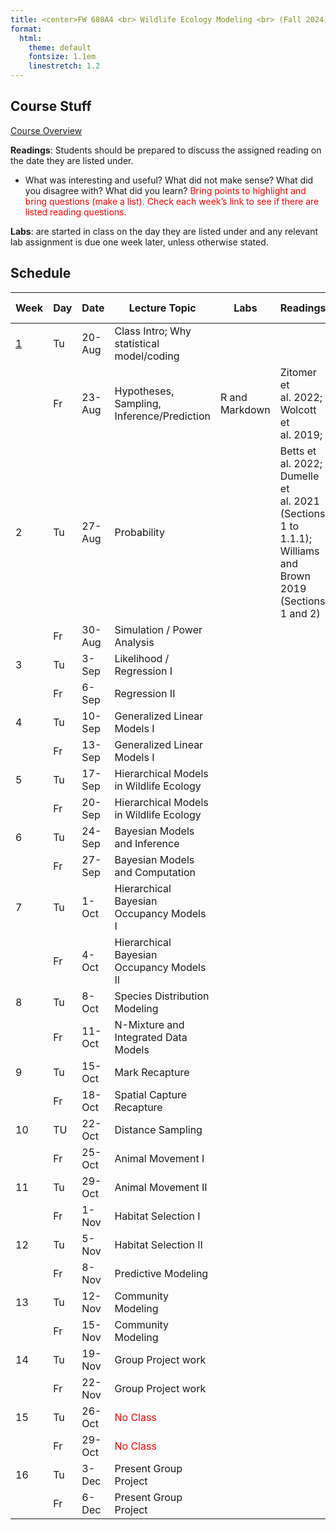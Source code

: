 ```yaml
---
title: <center>FW 680A4 <br> Wildlife Ecology Modeling <br> (Fall 2024)</center>
format:
  html: 
    theme: default
    fontsize: 1.1em
    linestretch: 1.2
---
```

## Course Stuff
```{=html}
<title>Schedule</title>
<style type="text/css">

code.r{
  font-size: 30px;
}
</style>

<a href="/FW680A4/CourseOverview.qmd">Course Overview</a></p>
```

**Readings**: Students should be prepared to discuss the assigned reading on the date they are listed under. 

- What was interesting and useful? What did not make sense? What did you disagree with? What did you learn? <span style="color:red">Bring points to highlight and bring questions (make a list). Check each week's link to see if there are listed reading questions.</span>

**Labs**: are started in class on the day they are listed under and any relevant lab assignment is due one week later, unless otherwise stated.

## Schedule 

Week                                  |	Day  |	Date     | 	Lecture Topic                             | Labs              |	   Readings                   |	Background Materials|
--                                    | -----| ----------|----------------------------                | ----------------  |-----------------------------  |------------       |   
<a href="/FW680A4/week1.qmd"> 1 </a>  | Tu	 | 20-Aug	 | Class Intro; Why statistical model/coding    |                   |                               |      	            |
&nbsp;                                |	Fr   | 23-Aug	 | Hypotheses, Sampling, Inference/Prediction   |  R and Markdown   | Zitomer et al. 2022; Wolcott et al. 2019;  |
2                                     |	Tu	 | 27-Aug	 | Probability                                  |                   | Betts et al. 2022; Dumelle et al. 2021 (Sections 1 to 1.1.1); Williams and Brown 2019 (Sections 1 and 2)                            |              |
&nbsp;                                | Fr	 | 30-Aug	 | Simulation / Power Analysis                  |                   |                             | 		         |		            
3                                     |	Tu	 | 3-Sep	 | Likelihood / Regression I                    |                   |                             |              |  
&nbsp;                                |	Fr	 | 6-Sep	 | Regression II                                |                   |                             |              |
4                                     |	Tu	 | 10-Sep	 | Generalized Linear Models I                  |                   |                             |              |
&nbsp;                                |	Fr	 | 13-Sep	 | Generalized Linear Models I                  |                   |                             |              |
5                                     |	Tu	 | 17-Sep	 | Hierarchical Models in Wildlife Ecology      |                   |                             |              |
&nbsp;                                |	Fr	 | 20-Sep	 | Hierarchical Models in Wildlife Ecology      |                   |                             |              |
6                                     |	Tu	 | 24-Sep	 | Bayesian Models and Inference                |                   |                             |              |
&nbsp;                                |	Fr	 | 27-Sep	 | Bayesian Models and Computation              |                   |                             |              |
7                                     |	Tu	 | 1-Oct	 | Hierarchical Bayesian Occupancy Models I     |                   |                             |              |
&nbsp;                                |	Fr	 | 4-Oct	 | Hierarchical Bayesian Occupancy Models II    |                   |                             |              |
8                                     |	Tu	 | 8-Oct	 | Species Distribution Modeling                |                   |                             |              | 			
&nbsp;                                |	Fr	 | 11-Oct	 | N-Mixture and Integrated Data Models         |                   |                             |              | 			
9                                     |	Tu	 | 15-Oct	 | Mark Recapture                               |                   |                             |              |
&nbsp;                                |	Fr	 | 18-Oct	 | Spatial Capture Recapture                    |                   |                             |              |
10                                    | TU	 | 22-Oct	 | Distance Sampling                            |                   |                             |              |
&nbsp;                                | Fr	 | 25-Oct	 | Animal Movement I                            |                   |                             |              | 	
11                                    | Tu	 | 29-Oct	 | Animal Movement II                           |                   |                             |              |
&nbsp;                                | Fr	 | 1-Nov	 | Habitat Selection I                          |                   |                             |              |
12                                    | Tu	 | 5-Nov	 | Habitat Selection II                         |                   |                             |              |
&nbsp;                                | Fr	 | 8-Nov	 | Predictive Modeling                          |                   |                             |              |
13                                    | Tu	 | 12-Nov	 | Community Modeling                           |                   |                             |              |
&nbsp;                                | Fr	 | 15-Nov	 | Community Modeling                           |                   |                             |              |
14                                    | Tu	 | 19-Nov	 | Group Project work                           |                   |                             |              |
&nbsp;                                | Fr	 | 22-Nov	 | Group Project work                           |                   |                             |              |
15                                    | Tu	 | 26-Oct	 | <span style="color:red">No Class</span>      |                   |                             |              |
&nbsp;                                | Fr	 | 29-Oct	 | <span style="color:red">No Class</span>      |                   |                             |              |
16                                    | Tu	 | 3-Dec	 | Present Group Project                        |                   |                             |              |
&nbsp;                                | Fr   | 6-Dec	 | Present Group Project                        |                   |                             |              |
                                         
                                
                                
